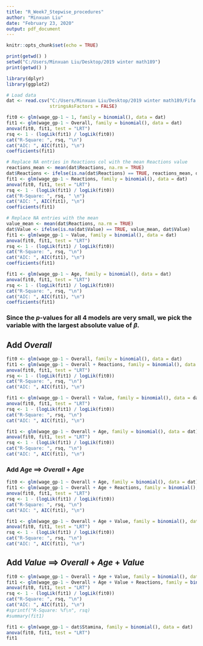 ```yaml
---
title: "R_Week7_Stepwise_procedures"
author: "Minxuan Liu"
date: "February 23, 2020"
output: pdf_document
---
```


```r
knitr::opts_chunk$set(echo = TRUE)
```

```r
print(getwd() )
setwd("C:/Users/Minxuan Liu/Desktop/2019 winter math189")
print(getwd() )

library(dplyr)
library(ggplot2)

# Load data
dat <- read.csv("C:/Users/Minxuan Liu/Desktop/2019 winter math189/Fifa data/Fifa_agegp_bal_na_omitted.csv",
                stringsAsFactors = FALSE)
```

```r
fit0 <- glm(wage_gp-1 ~ 1, family = binomial(), data = dat)
fit1 <- glm(wage_gp-1 ~ Overall, family = binomial(), data = dat)
anova(fit0, fit1, test = "LRT")
rsq <- 1 - (logLik(fit1) / logLik(fit0))
cat("R-Square: ", rsq, "\n")
cat("AIC: ", AIC(fit1), "\n")
coefficients(fit1)
```

```r
# Replace NA entries in Reactions col with the mean Reactions value
reactions_mean <- mean(dat$Reactions, na.rm = TRUE)
dat$Reactions <- ifelse(is.na(dat$Reactions) == TRUE, reactions_mean, dat$Reactions)
fit1 <- glm(wage_gp-1 ~ Reactions, family = binomial(), data = dat)
anova(fit0, fit1, test = "LRT")
rsq <- 1 - (logLik(fit1) / logLik(fit0))
cat("R-Square: ", rsq, " \n")
cat("AIC: ", AIC(fit1), "\n")
coefficients(fit1)
```

```r
# Replace NA entries with the mean
value_mean <- mean(dat$Reactions, na.rm = TRUE)
dat$Value <- ifelse(is.na(dat$Value) == TRUE, value_mean, dat$Value)
fit1 <- glm(wage_gp-1 ~ Value, family = binomial(), data = dat)
anova(fit0, fit1, test = "LRT")
rsq <- 1 - (logLik(fit1) / logLik(fit0))
cat("R-Square: ", rsq, "\n")
cat("AIC: ", AIC(fit1), "\n")
coefficients(fit1)
```

```r
fit1 <- glm(wage_gp-1 ~ Age, family = binomial(), data = dat)
anova(fit0, fit1, test = "LRT")
rsq <- 1 - (logLik(fit1) / logLik(fit0))
cat("R-Square: ", rsq, "\n")
cat("AIC: ", AIC(fit1), "\n")
coefficients(fit1)
```

### Since the $p$-values for all 4 models are very small, we pick the variable with the largest absolute value of $\beta$.
## Add $Overall$

```r
fit0 <- glm(wage_gp-1 ~ Overall, family = binomial(), data = dat)
fit1 <- glm(wage_gp-1 ~ Overall + Reactions, family = binomial(), data = dat)
anova(fit0, fit1, test = "LRT")
rsq <- 1 - (logLik(fit1) / logLik(fit0))
cat("R-Square: ", rsq, "\n")
cat("AIC: ", AIC(fit1), "\n")
```

```r
fit1 <- glm(wage_gp-1 ~ Overall + Value, family = binomial(), data = dat)
anova(fit0, fit1, test = "LRT")
rsq <- 1 - (logLik(fit1) / logLik(fit0))
cat("R-Square: ", rsq, "\n")
cat("AIC: ", AIC(fit1), "\n")
```

```r
fit1 <- glm(wage_gp-1 ~ Overall + Age, family = binomial(), data = dat)
anova(fit0, fit1, test = "LRT")
rsq <- 1 - (logLik(fit1) / logLik(fit0))
cat("R-Square: ", rsq, "\n")
cat("AIC: ", AIC(fit1), "\n")
```

### Add $Age$ ==> $Overall$ + $Age$
```r
fit0 <- glm(wage_gp-1 ~ Overall + Age, family = binomial(), data = dat)
fit1 <- glm(wage_gp-1 ~ Overall + Age + Reactions, family = binomial(), data = dat)
anova(fit0, fit1, test = "LRT")
rsq <- 1 - (logLik(fit1) / logLik(fit0))
cat("R-Square: ", rsq, "\n")
cat("AIC: ", AIC(fit1), "\n")
```

```r
fit1 <- glm(wage_gp-1 ~ Overall + Age + Value, family = binomial(), data = dat)
anova(fit0, fit1, test = "LRT")
rsq <- 1 - (logLik(fit1) / logLik(fit0))
cat("R-Square: ", rsq, "\n")
cat("AIC: ", AIC(fit1), "\n")
```

## Add $Value$ ==> $Overall$ + $Age$ + $Value$
```r
fit0 <- glm(wage_gp-1 ~ Overall + Age + Value, family = binomial(), data = dat)
fit1 <- glm(wage_gp-1 ~ Overall + Age + Value + Reactions, family = binomial(), data = dat)
anova(fit0, fit1, test = "LRT")
rsq <- 1 - (logLik(fit1) / logLik(fit0))
cat("R-Square: ", rsq, "\n")
cat("AIC: ", AIC(fit1), "\n")
#sprintf("R-Square: %f\n", rsq)
#summary(fit1)
```

```r
fit1 <- glm(wage_gp-1 ~ dat$Stamina, family = binomial(), data = dat)
anova(fit0, fit1, test = "LRT")
fit1
```


